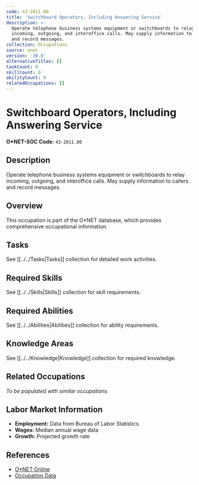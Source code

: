 ```yaml
---
code: 43-2011.00
title: 'Switchboard Operators, Including Answering Service'
description: >-
  Operate telephone business systems equipment or switchboards to relay
  incoming, outgoing, and interoffice calls. May supply information to callers
  and record messages.
collection: Occupations
source: onet
version: '30.0'
alternativeTitles: []
taskCount: 0
skillCount: 0
abilityCount: 0
relatedOccupations: []
---
```

# Switchboard Operators, Including Answering Service

**O*NET-SOC Code:** `43-2011.00`

## Description

Operate telephone business systems equipment or switchboards to relay incoming, outgoing, and interoffice calls. May supply information to callers and record messages.

## Overview

This occupation is part of the O*NET database, which provides comprehensive occupational information.

## Tasks

See [[../../Tasks|Tasks]] collection for detailed work activities.

## Required Skills

See [[../../Skills|Skills]] collection for skill requirements.

## Required Abilities

See [[../../Abilities|Abilities]] collection for ability requirements.

## Knowledge Areas

See [[../../Knowledge|Knowledge]] collection for required knowledge.

## Related Occupations

*To be populated with similar occupations*

## Labor Market Information

- **Employment:** Data from Bureau of Labor Statistics
- **Wages:** Median annual wage data
- **Growth:** Projected growth rate

## References

- [O*NET Online](https://www.onetonline.org/link/summary/43-2011.00)
- [Occupation Data](https://www.onetcenter.org/)
